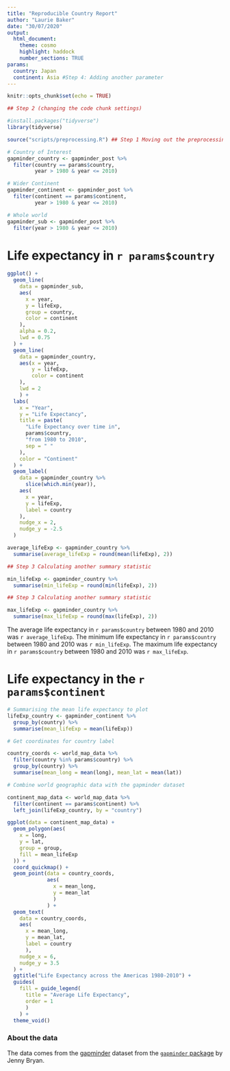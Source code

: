 ```yaml
---
title: "Reproducible Country Report"
author: "Laurie Baker"
date: "30/07/2020"
output: 
  html_document:
    theme: cosmo
    highlight: haddock
    number_sections: TRUE
params:
  country: Japan
  continent: Asia #Step 4: Adding another parameter
---
```


```r
knitr::opts_chunk$set(echo = TRUE)
```

```r

## Step 2 (changing the code chunk settings)

#install.packages("tidyverse")
library(tidyverse)

```

```r

source("scripts/preprocessing.R") ## Step 1 Moving out the preprocessing to another script. 

# Country of Interest
gapminder_country <- gapminder_post %>%
  filter(country == params$country,
         year > 1980 & year <= 2010)

# Wider Continent
gapminder_continent <- gapminder_post %>%
  filter(continent == params$continent,
         year > 1980 & year <= 2010)

# Whole world
gapminder_sub <- gapminder_post %>%
  filter(year > 1980 & year <= 2010)

```


# Life expectancy in `r params$country`


```r

ggplot() +
  geom_line(
    data = gapminder_sub,
    aes(
      x = year,
      y = lifeExp,
      group = country,
      color = continent
    ),
    alpha = 0.2,
    lwd = 0.75
  ) +
  geom_line(
    data = gapminder_country,
    aes(x = year,
        y = lifeExp,
        color = continent
    ),
    lwd = 2
    ) +
  labs(
    x = "Year",
    y = "Life Expectancy",
    title = paste(
      "Life Expectancy over time in",
      params$country,
      "from 1980 to 2010",
      sep = " "
    ),
    color = "Continent"
  ) +
  geom_label(
    data = gapminder_country %>%
      slice(which.min(year)),
    aes(
      x = year, 
      y = lifeExp, 
      label = country
    ),
    nudge_x = 2,
    nudge_y = -2.5
  )

```


```r

average_lifeExp <- gapminder_country %>%
  summarise(average_lifeExp = round(mean(lifeExp), 2))

```

```r

## Step 3 Calculating another summary statistic

min_lifeExp <- gapminder_country %>%
  summarise(min_lifeExp = round(min(lifeExp), 2))

```

```r

## Step 3 Calculating another summary statistic

max_lifeExp <- gapminder_country %>%
  summarise(max_lifeExp = round(max(lifeExp), 2))

```

The average life expectancy in `r params$country` between 1980 and 2010 was `r average_lifeExp`. The minimum life expectancy in `r params$country` between 1980 and 2010 was `r min_lifeExp`. The maximum life expectancy in `r params$country` between 1980 and 2010 was `r max_lifeExp`. 

# Life expectancy in the `r params$continent`

```r


# Summarising the mean life expectancy to plot
lifeExp_country <- gapminder_continent %>%
  group_by(country) %>%
  summarise(mean_lifeExp = mean(lifeExp))

# Get coordinates for country label

country_coords <- world_map_data %>%
  filter(country %in% params$country) %>%
  group_by(country) %>%
  summarise(mean_long = mean(long), mean_lat = mean(lat))

# Combine world geographic data with the gapminder dataset

continent_map_data <- world_map_data %>%
  filter(continent == params$continent) %>%
  left_join(lifeExp_country, by = "country")
```

```r

ggplot(data = continent_map_data) +
  geom_polygon(aes(
    x = long,
    y = lat,
    group = group,
    fill = mean_lifeExp
  )) +
  coord_quickmap() +
  geom_point(data = country_coords, 
             aes(
               x = mean_long, 
               y = mean_lat
               )
             ) +
  geom_text(
    data = country_coords,
    aes(
      x = mean_long, 
      y = mean_lat, 
      label = country
      ),
    nudge_x = 6,
    nudge_y = 3.5
  ) +
  ggtitle("Life Expectancy across the Americas 1980-2010") +
  guides(
    fill = guide_legend(
      title = "Average Life Expectancy", 
      order = 1
      )
    ) +
  theme_void()
```

<!-- Step 2 Adding a link and a reference -->

### About the data

The data comes from the [gapminder](http://www.gapminder.org/data/) dataset from the [`gapminder` package](https://github.com/jennybc/gapminder) by Jenny Bryan.